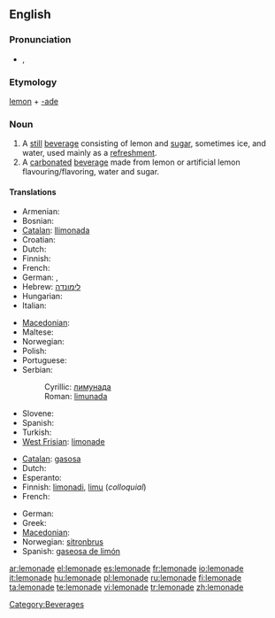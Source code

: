 {{wikipedia|dab=Lemonade (disambiguation)|Lemonade}}
==English==

===Pronunciation===
* {{IPA|/ˌlɛmənˈeɪd/}}, {{SAMPA|/%lEm@n"eId/}}
*: {{rhymes|eɪd}}

===Etymology===
[[lemon]] + [[-ade]]

===Noun===
{{wikipedia}}
{{en-noun|s|-}}

# A [[still]] [[beverage]] consisting of lemon and [[sugar]], sometimes ice, and water, used mainly as a [[refreshment]].
# A [[carbonated]] [[beverage]] made from lemon or artificial lemon flavouring/flavoring, water and sugar.

====Translations====
{{trans-top|still beverage}}
* Armenian: {{t-|hy|լիմոնադ|tr=limonad|sc=Armn|xs=Armenian}}
* Bosnian: {{t-|bs|limunada|f}}
* [[Catalan]]: [[llimonada]] {{f}}
* Croatian: {{t+|hr|limunada|f|alt=limunáda}}
* Dutch: {{t+|nl|kwast|m}}
* Finnish: {{t+|fi|sitruunamehu}}
* French: {{t+|fr|citronnade|f}}
* German: {{t+|de|Limonade|f}}, {{t+|de|Zitrone|f}}
* Hebrew: [[לימונדה]]
* Hungarian: {{t+|hu|limonádé}}
* Italian: {{t-|it|limonata|f}}
{{trans-mid}}
* [[Macedonian]]: {{t|mk|лимонада|f|tr=limonáda|sc=Cyrl|xs=Macedonian}}
* Maltese: {{t|mt|luminata|f|xs=Maltese}}
* Norwegian: {{t-|no|limonade|m}}
* Polish: {{t+|pl|lemoniada|f}}
* Portuguese: {{t+|pt|limonada|f}}
* Serbian:
*: Cyrillic: [[лимунада#Serbian|лимунада]] {{f}}
*: Roman: [[limunada#Serbian|limunada]] {{f}}
* Slovene: {{t+|sl|limonada|f}}
* Spanish: {{t-|es|limonada|f}}
* Turkish: {{t|tr|limonata}}
* [[West Frisian]]: [[limonade]]
{{trans-bottom}}

{{trans-top|carbonated beverage}}
* [[Catalan]]: [[gasosa]] {{f}}
* Dutch: {{t+|nl|limonade|m}}
* Esperanto: {{t-|eo|limonado|xs=Esperanto}}
* Finnish: [[limonadi]], [[limu]] (''colloquial'')
* French: {{t+|fr|limonade|f}}
{{trans-mid}}
* German: {{t+|de|Brause|f}}
* Greek: {{t+|el|λεμονάδα|f|tr=lemonáda|sc=Grek}}
* [[Macedonian]]: {{t|mk|газоза|f|tr=gazóza|sc=Cyrl|xs=Macedonian}}
* Norwegian: [[sitronbrus]] {{m}}
* Spanish: [[gaseosa de limón]] {{f}}
{{trans-bottom}}

[[Category:Beverages]]

[[ar:lemonade]]
[[el:lemonade]]
[[es:lemonade]]
[[fr:lemonade]]
[[io:lemonade]]
[[it:lemonade]]
[[hu:lemonade]]
[[pl:lemonade]]
[[ru:lemonade]]
[[fi:lemonade]]
[[ta:lemonade]]
[[te:lemonade]]
[[vi:lemonade]]
[[tr:lemonade]]
[[zh:lemonade]]